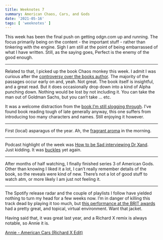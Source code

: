 ```yaml
---
title: Weeknotes 7
summary: American Chaos, Cars, and Gods
date: '2021-05-16'
tags: [ 'weeknotes' ]
---
```



This week has been the final push on getting odgn.com up and running. The focus primarily being 
on the content - the important stuff - rather than tinkering with the engine. 
Sigh I am still at the point of being embarrassed of what I have written. Still, as the saying 
goes, Perfect is the enemy of the good enough.

---

Related to that, I picked up the book Chaos monkey this week. I admit I was curious after 
the [controversy over the books author](https://www.vox.com/recode/2021/5/13/22435266/apple-employees-petition-controversial-antonio-garcia-martinez-new-hire-departure). The majority of the passages occur early on and, yeah. Not great. 
The book itself is insightful, and a great read. But it does occasionally drop down into a 
kind of Alpha punching down. Nothing would be lost by not including it. You can take the man 
out of Goldman Sachs, but you can’t take … etc. 

It was a welcome distraction from the 
[book I’m still slogging through](https://uk.bookshop.org/books/unconquerable-sun/9781800243200). 
I’ve found book reading tough of late generally anyway, this one suffers from introducing too 
many characters and names. Still enjoying it however.

---

First (local) asparagus of the year. Ah, the 
[fragrant aroma](https://www.bbc.com/future/article/20140818-mystery-of-asparagus-and-urine) 
in the morning.

---

Podcast highlight of the week was 
[How to be Sad interviewing Dr Xand](https://howtobesadwithhelenrussell.podbean.com/e/season-2-4-xand-van-tulleken/). Just kidding. 
It was [buckles](https://www.adam-buxton.co.uk/podcasts/wmcgmfe7zj7chps-89fa4) yet again.

---

After months of half watching, I finally finished series 3 of American Gods. Other than knowing I 
liked it a lot, I can’t really remember details of the book, so the reveals were kind of new. 
There’s not a lot of good stuff to watch atm, or more likely I am just not feeling it.

---

The Spotify release radar and the couple of playlists I follow have yielded nothing to turn my head for a few weeks now.
I’m in danger of killing this track dead by playing it too much, but [this performance at the BRIT awards](https://m.youtube.com/watch?v=iKm5-XtXcII) had a pretty great, and topical, virtual environment. Want that jacket.

Having said that, it was great last year, and a Richard X remix is always notable, so Annie it is.

[Annie - American Cars (Richard X Edit)](https://m.youtube.com/watch?v=M13otV-h87k&t)

